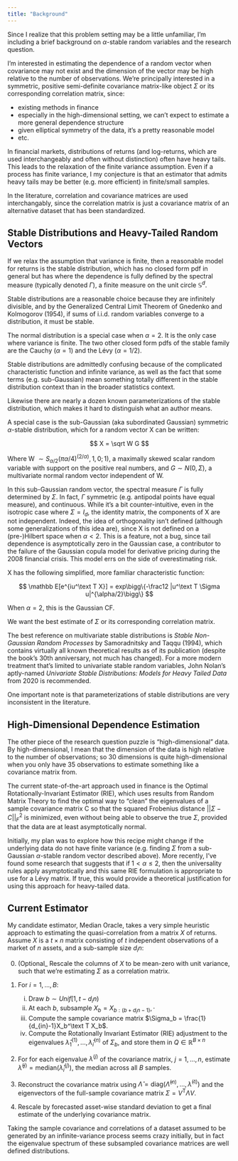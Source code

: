 ```yaml
---
title: "Background"
---
```


Since I realize that this problem setting may be a little unfamiliar, I'm including a brief background on $\alpha$-stable random variables and the research question.

I'm interested in estimating the dependence of a random vector when covariance may not exist and the dimension of the vector may be high relative to the number of observations. We're principally interested in a symmetric, positive semi-definite covariance matrix-like object $\Sigma$ or its corresponding correlation matrix, since:

* existing methods in finance
* especially in the high-dimensional setting, we can't expect to estimate a more general dependence structure
* given elliptical symmetry of the data, it's a pretty reasonable model
* etc.

In financial markets, distributions of returns (and log-returns, which are used interchangeably and often without distinction) often have heavy tails. This leads to the relaxation of the finite variance assumption. Even if a process has finite variance, I my conjecture is that an estimator that admits heavy tails may be better (e.g. more efficient) in finite/small samples.

In the literature, correlation and covariance matrices are used interchangably, since the correlation matrix is just a covariance matrix of an alternative dataset that has been standardized.

## Stable Distributions and Heavy-Tailed Random Vectors

If we relax the assumption that variance is finite, then a reasonable model for returns is the stable distribution, which has no closed form pdf in general but has \href{https://en.wikipedia.org/wiki/Multivariate_stable_distribution}{a complicated characteristic function} where the dependence is fully defined by the spectral measure (typically denoted $\Gamma$), a finite measure on the unit circle $\mathbb S^d$.


Stable distributions are a reasonable choice because they are infinitely divisible, and by the Generalized Central Limit Theorem of Gnedenko and Kolmogorov (1954), if sums of i.i.d. random variables converge to a distribution, it must be stable.


The normal distribution is a special case when $\alpha = 2$. It is the only case where variance is finite. The two other closed form pdfs of the stable family are the Cauchy ($\alpha = 1$) and the Lévy ($\alpha = 1/2$). 


Stable distributions are admittedly confusing because of the complicated characteristic function and infinite variance, as well as the fact that some terms (e.g. sub-Gaussian) mean something totally different in the stable distribution context than in the broader statistics context. 


Likewise there are nearly a dozen known parameterizations of the stable distribution, which makes it hard to distinguish what an author means.


A special case is the sub-Gaussian (aka subordinated Gaussian) symmetric $\alpha$-stable distribution, which for a random vector X can be written:

$$
X = \sqrt W G
$$

Where W $\sim S_{\alpha/2}(\pi \alpha/4)^{(2/\alpha)},1, 0;1)$, a maximally skewed scalar random variable with support on the positive real numbers, and $G \sim N(0, \Sigma)$, a multivariate normal random vector independent of W.

In this sub-Gaussian random vector, the spectral measure $\Gamma$ is fully determined by $\Sigma$. In fact, $\Gamma$ symmetric (e.g. antipodal points have equal measure), and continuous. While it's a bit counter-intuitive, even in the isotropic case where $\Sigma = I_d$, the identity matrix, the components of X are not independent. Indeed, the idea of orthogonality isn't defined (although some generalizations of this idea are), since X is not defined on a (pre-)Hilbert space when $\alpha < 2$. This is a feature, not a bug, since tail dependence is asymptotically zero in the Gaussian case, a contributor to the failure of the Gaussian copula model for derivative pricing during the 2008 financial crisis. This model errs on the side of overestimating risk.

X has the following simplified, more familiar characteristic function:

$$
\mathbb E[e^{iu^\text T X}] = exp\bigg\{-\frac12 |u^\text T \Sigma u|^{\alpha/2}\bigg\}
$$

When $\alpha =2$, this is the Gaussian CF.

We want the best estimate of $\Sigma$ or its corresponding correlation matrix. 

The best reference on multivariate stable distributions is *Stable Non-Gaussian Random Processes* by Samoradnitsky and Taqqu (1994), which contains virtually all known theoretical results as of its publication (despite the book's 30th anniversary, not much has changed). For a more modern treatment that's limited to univariate stable random variables, John Nolan's aptly-named *Univariate Stable Distributions: 
Models for Heavy Tailed Data* from 2020 is recommended.

One important note is that parameterizations of stable distributions are very inconsistent in the literature.

## High-Dimensional Dependence Estimation

The other piece of the research question puzzle is "high-dimensional" data. By high-dimensional, I mean that the dimension of the data is high relative to the number of observations; so 30 dimensions is quite high-dimensional when you only have 35 observations to estimate something like a covariance matrix from. 

The current state-of-the-art approach used in finance is the Optimal Rotationally-Invariant Estimator (RIE), which uses results from Random Matrix Theory to find the optimal way to "clean" the eigenvalues of a sample covariance matrix C so that the squared Frobenius distance $||\Sigma - C||_F^2$ is minimized, even without being able to observe the true $\Sigma$, provided that the data are at least asymptotically normal.

Initially, my plan was to explore how this recipe might change if the underlying data do not have finite variance (e.g. finding $\Sigma$ from a sub-Gaussian $\alpha$-stable random vector described above). More recently, I've found some research that suggests that if $1 < \alpha \leq 2$, then the universality rules apply asymptotically and this same RIE formulation is appropriate to use for a Lévy matrix. If true, this would provide a theoretical justification for using this approach for heavy-tailed data. 

## Current Estimator

My candidate estimator, Median Oracle, takes a very simple heuristic approach to estimating the quasi-correlation from a matrix $X$ of returns. Assume $X$ is a $t\times n$ matrix consisting of $t$ independent observations of a market of $n$ assets, and a sub-sample size $d_in$:

0. (Optional_ Rescale the columns of $X$ to be mean-zero with unit variance, such that we're estimating $\Sigma$ as a correlation matrix.

1. For $i=1,..., B$:
    i) Draw $b \sim Unif[1,t-d_in)$
    ii) At each $b$, subsample $X_b = X_{b:(b+d_in-1)}, \cdot$ 
    iii) Compute the sample covariance matrix $\Sigma_b = \frac{1}{d_{in}-1}X_b^\text T X_b$. 
    iv) Compute the Rotationally Invariant Estimator (RIE) adjustment to the eigenvalues $\hat\lambda_{1}^{(1)}, ..., \hat\lambda_{i}^{(n)}$ of $\Sigma_b$, and store them in $Q \in \mathbb R^{B \times n}$

2. For for each eigenvalue $\lambda^{(j)}$ of the covariance matrix, $j = 1, ..., n$, estimate $\hat \lambda^{(j)} = \text{median}(\hat\lambda_{i}^{(j)})$, the median across all $B$ samples.

3. Reconstruct the covariance matrix using $\hat\Lambda = \text{diag}(\hat \Lambda^{(n)},...,\hat \lambda^{(1)})$ and the eigenvectors of the full-sample covariance matrix $\Sigma = V^\text{T} \Lambda V$. 

4. Rescale by forecasted asset-wise standard deviation to get a final estimate of the underlying covariance matrix.


Taking the sample covariance and correlations of a dataset assumed to be generated by an infinite-variance process seems crazy initially, but in fact the eigenvalue spectrum of these subsampled covariance matrices are well defined distributions.

